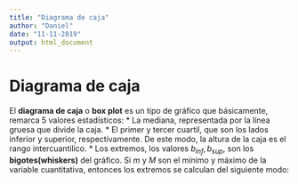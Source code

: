 ```yaml
---
title: "Diagrama de caja"
author: "Daniel"
date: "11-11-2019"
output: html_document
---
```


# Diagrama de caja


El **diagrama de caja** o **box plot** es un tipo de gráfico que básicamente, remarca 5 valores estadísticos:
* La mediana, representada por la línea gruesa que divide la caja.
* El primer y tercer cuartil, que son los lados inferior y superior, respectivamente. De este modo, la altura de la caja es el rango intercuantilico.
* Los extremos, los valores $b_{inf}, b_{sup}$, son los **bigotes(whiskers)** del gráfico. Si $m$ y $M$ son el mínimo y máximo de la variable cuantitativa, entonces los extremos se calculan del siguiente modo:


